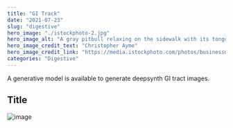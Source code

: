 ```yaml
---
title: "GI Track"
date: "2021-07-23"
slug: "digestive"
hero_image: "./istockphoto-2.jpg"
hero_image_alt: "A gray pitbull relaxing on the sidewalk with its tongue hanging out"
hero_image_credit_text: "Christopher Ayme"
hero_image_credit_link: "https://media.istockphoto.com/photos/businessman-holding-investment-finance-chart-stock-market-business-picture-id1352396871?b=1&k=20&m=1352396871&s=170667a&w=0&h=N0nL8MSWtbxUCMaZSceQvQQz6CTRhIHxYxXLuJGBUH0="
categories: "Digestive"
---
```


 A generative model is available to generate deepsynth GI tract images.
 ## Title

 ![image](https://media.istockphoto.com/photos/businessman-holding-investment-finance-chart-stock-market-business-picture-id1352396871?b=1&k=20&m=1352396871&s=170667a&w=0&h=N0nL8MSWtbxUCMaZSceQvQQz6CTRhIHxYxXLuJGBUH0=)